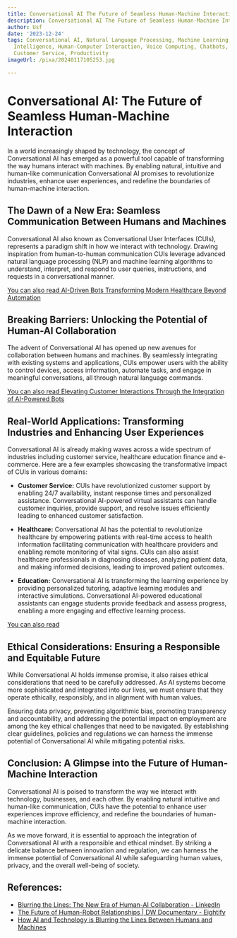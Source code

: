 ```yaml
---
title: Conversational AI The Future of Seamless Human-Machine Interaction
description: Conversational AI The Future of Seamless Human-Machine Interaction
author: Usf
date: '2023-12-24'
tags: Conversational AI, Natural Language Processing, Machine Learning, Artificial
  Intelligence, Human-Computer Interaction, Voice Computing, Chatbots, Automation,
  Customer Service, Productivity
imageUrl: /pixa/20240117105253.jpg

---
```

# Conversational AI: The Future of Seamless Human-Machine Interaction

In a world increasingly shaped by technology, the concept of Conversational AI has emerged as a powerful tool  capable of  transforming  the  way humans  interact with machines. By  enabling natural, intuitive and  human-like communication Conversational AI promises  to revolutionize industries, enhance user experiences, and redefine the boundaries of human-machine interaction.

## The Dawn of  a New Era: Seamless Communication Between Humans  and Machines

Conversational AI also known as Conversational User Interfaces (CUIs), represents a paradigm shift in how we interact with technology. Drawing inspiration from human-to-human communication CUIs leverage advanced natural language processing (NLP) and machine learning algorithms to understand, interpret, and respond to user queries, instructions, and requests  in a conversational  manner.

[You can also read AI-Driven Bots Transforming Modern Healthcare Beyond Automation](AI-Driven%20Bots%20Transforming%20Modern%20Healthcare%20Beyond%20Automation)


## Breaking  Barriers:  Unlocking the Potential of Human-AI Collaboration

The advent of Conversational AI has opened up new avenues for collaboration between humans and machines.  By seamlessly integrating with existing systems and applications, CUIs empower users with the ability  to  control devices, access information, automate tasks, and engage in meaningful  conversations, all through natural language commands.

[You can also read  Elevating Customer Interactions  Through the Integration of AI-Powered Bots](Elevating%20Customer%20Interactions%20Through%20the%20Integration%20of%20AI-Powered%20Bots)


## Real-World Applications: Transforming Industries and Enhancing User Experiences

Conversational  AI is already making waves across a wide spectrum of industries including customer service,  healthcare education finance and e-commerce. Here are a  few examples showcasing the transformative impact of CUIs in various domains:

- **Customer Service:** CUIs have revolutionized  customer support by  enabling 24/7 availability, instant response times and personalized assistance. Conversational AI-powered virtual assistants can handle customer inquiries, provide support, and resolve  issues efficiently leading to enhanced customer satisfaction.

- **Healthcare:** Conversational AI has the potential to revolutionize healthcare by empowering patients with real-time access to health information facilitating communication with healthcare providers and  enabling remote monitoring of vital  signs. CUIs can also assist healthcare professionals in diagnosing diseases, analyzing patient data, and making  informed decisions, leading to improved patient outcomes.

- **Education:** Conversational AI is transforming the learning experience by providing personalized tutoring, adaptive learning  modules and interactive simulations. Conversational AI-powered educational assistants can engage students provide feedback and assess  progress, enabling a more engaging and effective learning process.

[You can  also read ]()


## Ethical Considerations: Ensuring a  Responsible and Equitable Future

While Conversational AI holds immense promise, it also raises ethical considerations  that need to be carefully addressed. As AI systems become more sophisticated  and integrated  into our lives, we must ensure that they operate ethically, responsibly, and in alignment with human values.

Ensuring data privacy, preventing algorithmic  bias, promoting transparency and accountability, and addressing the potential impact on employment  are among the key ethical challenges that  need to  be navigated. By establishing  clear guidelines, policies  and regulations we can harness the  immense potential of Conversational AI while  mitigating potential  risks.

## Conclusion: A Glimpse into the Future of Human-Machine Interaction

Conversational AI is poised to transform the way we interact  with technology, businesses, and each other. By enabling natural  intuitive and human-like communication, CUIs have the potential to  enhance user experiences improve efficiency, and  redefine the boundaries of  human-machine interaction.

As we move forward, it is essential to approach the integration of Conversational AI with  a responsible  and ethical mindset. By striking a delicate balance between  innovation and regulation, we can harness the immense potential of Conversational AI while safeguarding human values,  privacy,  and the overall well-being of society.

## References:
- [Blurring the Lines: The New Era of Human-AI Collaboration - LinkedIn](https://www.linkedin.com/pulse/blurring-lines-new-era-human-ai-collaboration-alla-slavinskaya)
- [The Future of Human-Robot Relationships | DW Documentary - Eightify](https://eightify.app/summary/artificial-intelligence-and-robotics/the-future-of-human-robot-relationships-dw-documentary)
- [How AI and Technology is Blurring the Lines Between Humans and Machines](https://www.expresscomputer.in/guest-blogs/how-ai-and-technology-is-blurring-the-lines-between-humans-and-machines/105150/)
